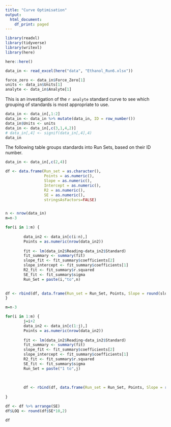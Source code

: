 ```yaml
---
title: "Curve Optimisation"
output:
  html_document:
    df_print: paged
---
```




```r
library(readxl)
library(tidyverse)
library(writexl)
library(here)

here::here()

data_in <- read_excel(here("data", "Ethanol_Run6.xlsx"))

force_zero <- data_in$Force_Zero[1]
units <- data_in$Units[1]
analyte <- data_in$Analyte[1]
```

This is an investigation of the `r analyte` standard curve to see which grouping of standards is most appropriate to use.


```r
data_in <- data_in[,1:2]
data_in <- data_in %>% mutate(data_in, ID = row_number())
data_in$Units <- units
data_in <- data_in[,c(3,1,4,2)]
# data_in[,4] <- signif(data_in[,4],4)
data_in

```

The following table groups standards into Run Sets, based on their ID number.



```r
data_in <- data_in[,c(2,4)]

df <- data.frame(Run_set = as.character(),
                 Points = as.numeric(),
                 Slope = as.numeric(), 
                 Intercept = as.numeric(), 
                 R2 = as.numeric(),
                 SE = as.numeric(),
                 stringsAsFactors=FALSE) 


n <- nrow(data_in)
m=n-3

for(i in 1:m) {
   
        data_in2 <- data_in[c(i:n),]
        Points = as.numeric(nrow(data_in2))
        
        fit <- lm(data_in2$Reading~data_in2$Standard)
        fit_summary <- summary(fit)
        slope_fit <- fit_summary$coefficients[2]
        slope_intercept <- fit_summary$coefficients[1]
        R2_fit <- fit_summary$r.squared
        SE_fit <- fit_summary$sigma
        Run_Set = paste(i,"to",n)
      

df <- rbind(df, data.frame(Run_set = Run_Set, Points, Slope = round(slope_fit,4), Intercept = round(slope_intercept,4), R2 = round(R2_fit,4), SE = round(SE_fit,4)))
}

m=n-3

for(i in 1:m) {
        j=i+2
        data_in2 <- data_in[c(1:j),]
        Points = as.numeric(nrow(data_in2))
        
        fit <- lm(data_in2$Reading~data_in2$Standard)
        fit_summary <- summary(fit)
        slope_fit <- fit_summary$coefficients[2]
        slope_intercept <- fit_summary$coefficients[1]
        R2_fit <- fit_summary$r.squared
        SE_fit <- fit_summary$sigma
        Run_Set = paste("1 to",j)
        
        
        
        df <- rbind(df, data.frame(Run_set = Run_Set, Points, Slope = round(slope_fit,4), Intercept = round(slope_intercept,4), R2 = round(R2_fit,4), SE = round(SE_fit,4)))
        
}

df <- df %>% arrange(SE)
df$LOQ <- round(df$SE*10,2)

df
```

